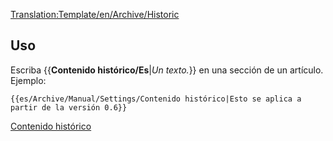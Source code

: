<noinclude>[[Translation:Template/en/Archive/Historic]]</noinclude><includeonly>{{es/Metaplantilla de avisos| tipo  = contenido
| texto  = <strong>Contenido histórico</strong><br/>Esta página o sección tiene contenido que ya no es relevante para la versión actual de OpenTTD. Por favor, manténgalo intacto, ya que muestra documentación histórica.<br/>{{{1|}}}
}}</includeonly><noinclude>

==Uso==
Escriba <nowiki>{{</nowiki>'''Contenido histórico/Es'''|''Un texto.''<nowiki>}}</nowiki> en una sección de un artículo. Ejemplo:
<pre>{{es/Archive/Manual/Settings/Contenido histórico|Esto se aplica a partir de la versión 0.6}}</pre>

{{es/Archive/Manual/Settings/Contenido histórico|Esto se aplica a partir de la versión 0.6}}

[[Category:es/Manual/Base Set/Cajas de mensajes|Contenido histórico]]</noinclude>
